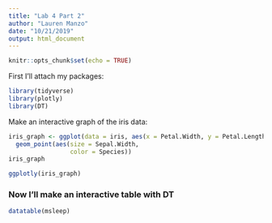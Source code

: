 ```yaml
---
title: "Lab 4 Part 2"
author: "Lauren Manzo"
date: "10/21/2019"
output: html_document
---
```


```r
knitr::opts_chunk$set(echo = TRUE)
```

First I'll attach my packages:

```r

library(tidyverse)
library(plotly)
library(DT)

```

Make an interactive graph of the iris data:
```r

iris_graph <- ggplot(data = iris, aes(x = Petal.Width, y = Petal.Length)) +
  geom_point(aes(size = Sepal.Width,
                 color = Species))
iris_graph

ggplotly(iris_graph)

```

### Now I'll make an interactive table with DT

```r

datatable(msleep)

```

